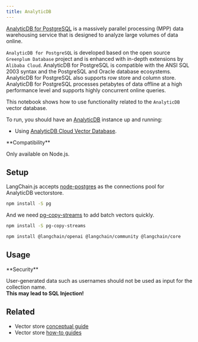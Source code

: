 ```yaml
---
title: AnalyticDB
---
```


[AnalyticDB for PostgreSQL](https://www.alibabacloud.com/help/en/analyticdb-for-postgresql/latest/product-introduction-overview) is a massively parallel processing (MPP) data warehousing service that is designed to analyze large volumes of data online.

`AnalyticDB for PostgreSQL` is developed based on the open source `Greenplum Database` project and is enhanced with in-depth extensions by `Alibaba Cloud`. AnalyticDB for PostgreSQL is compatible with the ANSI SQL 2003 syntax and the PostgreSQL and Oracle database ecosystems. AnalyticDB for PostgreSQL also supports row store and column store. AnalyticDB for PostgreSQL processes petabytes of data offline at a high performance level and supports highly concurrent online queries.

This notebook shows how to use functionality related to the `AnalyticDB` vector database.

To run, you should have an [AnalyticDB](https://www.alibabacloud.com/help/en/analyticdb-for-postgresql/latest/product-introduction-overview) instance up and running:

- Using [AnalyticDB Cloud Vector Database](https://www.alibabacloud.com/product/hybriddb-postgresql).

<Tip>
**Compatibility**

Only available on Node.js.
</Tip>

## Setup

LangChain.js accepts [node-postgres](https://node-postgres.com/) as the connections pool for AnalyticDB vectorstore.

```bash npm
npm install -S pg
```
And we need [pg-copy-streams](https://github.com/brianc/node-pg-copy-streams) to add batch vectors quickly.

```bash npm
npm install -S pg-copy-streams
```

<IntegrationInstallTooltip/>

```bash npm
npm install @langchain/openai @langchain/community @langchain/core
```

## Usage

<Warning>
**Security**

User-generated data such as usernames should not be used as input for the collection name.  
**This may lead to SQL Injection!**
</Warning>


<Analyticdb />

## Related

- Vector store [conceptual guide](/oss/python/concepts/#vectorstores)
- Vector store [how-to guides](/oss/python/how-to/#vectorstores)
